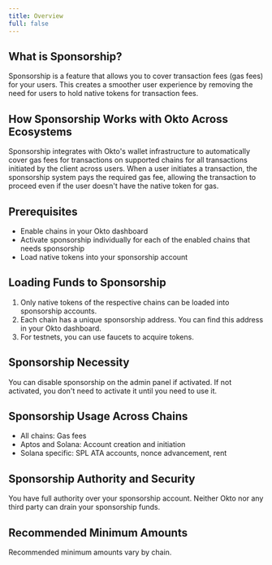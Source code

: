 ```yaml
---
title: Overview
full: false
---
```


## **What is Sponsorship?**

Sponsorship is a feature that allows you to cover transaction fees (gas fees) for your users. This creates a smoother user experience by removing the need for users to hold native tokens for transaction fees.

## **How Sponsorship Works with Okto Across Ecosystems**

Sponsorship integrates with Okto's wallet infrastructure to automatically cover gas fees for transactions on supported chains for all transactions initiated by the client across users. When a user initiates a transaction, the sponsorship system pays the required gas fee, allowing the transaction to proceed even if the user doesn't have the native token for gas.

## **Prerequisites**

* Enable chains in your Okto dashboard  
* Activate sponsorship individually for each of the enabled chains that needs sponsorship 
* Load native tokens into your sponsorship account


## **Loading Funds to Sponsorship**

1. Only native tokens of the respective chains can be loaded into sponsorship accounts.  
2. Each chain has a unique sponsorship address. You can find this address in your Okto dashboard.  
3. For testnets, you can use faucets to acquire tokens. 

## **Sponsorship Necessity**

You can disable sponsorship on the admin panel if activated. If not activated, you don't need to activate it until you need to use it.

## **Sponsorship Usage Across Chains**

* All chains: Gas fees  
* Aptos and Solana: Account creation and initiation  
* Solana specific: SPL ATA accounts, nonce advancement, rent

## **Sponsorship Authority and Security**

You have full authority over your sponsorship account. Neither Okto nor any third party can drain your sponsorship funds.

## **Recommended Minimum Amounts**

Recommended minimum amounts vary by chain. 
